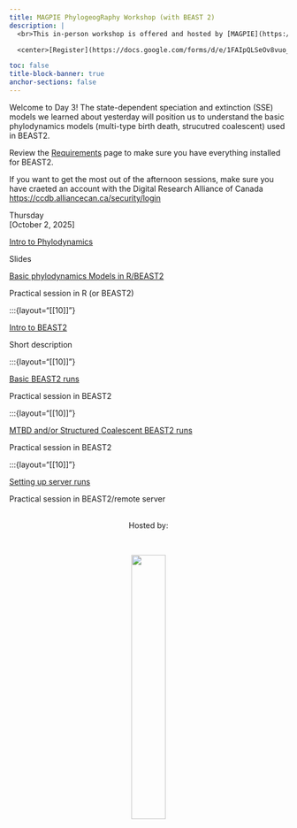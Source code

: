 ```yaml
---
title: MAGPIE PhylogeogRaphy Workshop (with BEAST 2)
description: |
  <br>This in-person workshop is offered and hosted by [MAGPIE](https://www.sfu.ca/magpie.html) in the Department of Mathematics at Simon Fraser University.   

  <center>[Register](https://docs.google.com/forms/d/e/1FAIpQLSeOv8vuo_HdsrBvmoONwcjoCHNAPPXnRvYSXVJmDQBSgpsrJw/viewform?usp=dialog){.btn .btn-outline-primary}</center>

toc: false
title-block-banner: true
anchor-sections: false
---
```


Welcome to Day 3! The state-dependent speciation and extinction (SSE) models we learned about yesterday will position us to understand the basic phylodynamics models (multi-type birth death, strucutred coalescent) used in BEAST2.

Review the [Requirements](topics/requirements.qmd) page to make sure you have everything installed for BEAST2.

If you want to get the most out of the afternoon sessions, make sure you have craeted an account with the Digital Research Alliance of Canada [https://ccdb.alliancecan.ca/security/login](https://ccdb.alliancecan.ca/security/login) 

<!-- ================= Day 3 ================= -->
:::{layout="[[12]]"}

:::{.date}
Thursday<br>[October 2, 2025]
:::

:::{layout="[[10]]"}

:::{.card .mb-3}
:::{.card-body}
[Intro to Phylodynamics](pages/embedR.qmd){.card-title .stretched-link}

:::{.text-muted}
Slides
:::
:::
:::

:::{.card .mb-3}
:::{.card-body}
[Basic phylodynamics Models in R/BEAST2](pages/embedPython.qmd){.card-title .stretched-link}

:::{.text-muted}
Practical session in R (or BEAST2)
:::
:::
:::

:::
:::

:::{layout="[[10]]"}

:::{.card .mb-3}
:::{.card-body}
[Intro to BEAST2](beast2/intro/beast_intro.qmd){.card-title .stretched-link}

:::{.text-muted}
Short description
:::
:::
:::

:::{layout="[[10]]"}

:::{.card .mb-3}
:::{.card-body}
[Basic BEAST2 runs](beast2/intro/beast_intro.qmd){.card-title .stretched-link}

:::{.text-muted}
Practical session in BEAST2
:::
:::
:::

:::{layout="[[10]]"}

:::{.card .mb-3}
:::{.card-body}
[MTBD and/or Structured Coalescent BEAST2 runs](beast2/intro/beast_intro.qmd){.card-title .stretched-link}

:::{.text-muted}
Practical session in BEAST2
:::
:::
:::

:::{layout="[[10]]"}

:::{.card .mb-3}
:::{.card-body}
[Setting up server runs ](beast2/intro/beast_intro.qmd){.card-title .stretched-link}

:::{.text-muted}
Practical session in BEAST2/remote server
:::
:::
:::


<!--
Can repeat for more days and sessions...
-->

<!--
<br><br>
![](img/duck_coffee.png){fig-alt="front logo"}
-->

<br>
<center>Hosted by:</center>
<br>

<center>![](img/magpieLogo/lightBackground/transparentcircle_darktext.png){fig-alt="host logo" width="35%"}</center>
